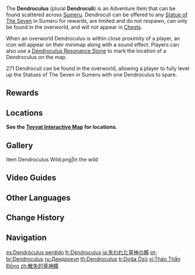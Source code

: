 {{Item Infobox
|id          = 107017
|image       = Item Dendroculus.png
|type        = Adventure Items
|group       = Oculi
|invCategory = Precious Items
|description = A substance that has accumulated intense Dendro energy. Offer it to the Statue and help reinstate the power it has lost over the years.
|source1     = Found in [[Sumeru]]
}}
The '''Dendroculus''' (plural '''Dendroculi''') is an Adventure Item that can be found scattered across [[Sumeru]]. Dendroculi can be offered to any [[Statue of The Seven]] in Sumeru for rewards, are limited and do not respawn, can only be found in the overworld, and will not appear in [[Chests]].

When an overworld Dendroculus is within close proximity of a player, an icon will appear on their minimap along with a sound effect. Players can also use a [[Dendroculus Resonance Stone]] to mark the location of a Dendroculus on the map.

271 Dendroculi can be found in the overworld, allowing a player to fully level up the Statues of The Seven in Sumeru with one Dendroculus to spare.

==Rewards==
{{Transclude|Statue of The Seven|Sumeru|main=1}}

==Locations==
'''See the [https://act.hoyolab.com/ys/app/interactive-map/index.html#/map/2?shown_types=403 Teyvat Interactive Map] for locations.'''

==Gallery==
<gallery>
Item Dendroculus Wild.png|In the wild
</gallery>

==Video Guides==
{{EVT
|video1   = https://youtu.be/MYzGcowo2PY
|caption1 = All 271 Dendroculus Location
}}

==Other Languages==
{{Other Languages
|en        = Dendroculus
|zhs       = 散失的草神瞳
|zhs_rm    = Sànshī de Cǎoshén-tóng
|zht       = 散失的草神瞳
|zht_rm    = Sànshī de Cǎoshén-tóng
|zh_tl     = 
|ja        = 失われた草神の瞳
|ja_rm     = Ushinawareta Soushin no Hitomi{{Assumed}}
|ja_tl     = Missing Pupil of the Dendro Archon
|ko        = 잃어버린 풀의 신의 눈동자
|ko_rm     = Ireobeorin Pul-ui Sin-ui Nundongja
|ko_tl     = Missing Pupil of the Grass God
|es        = Dendróculus perdido
|es_tl     = Lost Dendroculus
|fr        = Dendroculus
|ru        = Дендрокул
|th        = Dendroculus
|vi        = {{tt|Thảo Thần Đồng|草神瞳}}
|vi_tl     = Pupil of the God of {{Lex|Dendro|vi}}
|de        = Verlorener Dendroculus
|de_tl     = Lost Dendroculus
|id        = Dendroculus
|pt        = Dendroculus
|tr        = Doğa Özü
|tr_tl     = {{lex|Dendro|tr}} Essence
|it        = Dendroculus
}}

==Change History==
{{Change History|3.0}}

==Navigation==
{{Precious Navbox|Item}}

[[es:Dendróculus perdido]]
[[fr:Dendroculus]]
[[ja:失われた草神の瞳]]
[[pt-br:Dendroculus]]
[[ru:Дендрокул]]
[[th:Dendroculus]]
[[tr:Doğa Özü]]
[[vi:Thảo Thần Đồng]]
[[zh:散失的草神瞳]]